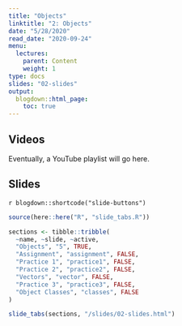```yaml
---
title: "Objects"
linktitle: "2: Objects"
date: "5/28/2020"
read_date: "2020-09-24"
menu:
  lectures:
    parent: Content
    weight: 1
type: docs
slides: "02-slides"
output:
  blogdown::html_page:
    toc: true
---
```


## Videos

Eventually, a YouTube playlist will go here. 

## Slides

`r blogdown::shortcode("slide-buttons")`

```r

source(here::here("R", "slide_tabs.R"))

sections <- tibble::tribble(
  ~name, ~slide, ~active,
  "Objects", "5", TRUE,
  "Assignment", "assignment", FALSE,
  "Practice 1", "practice1", FALSE,
  "Practice 2", "practice2", FALSE,
  "Vectors", "vector", FALSE,
  "Practice 3", "practice3", FALSE,
  "Object Classes", "classes", FALSE
)

slide_tabs(sections, "/slides/02-slides.html")
```

